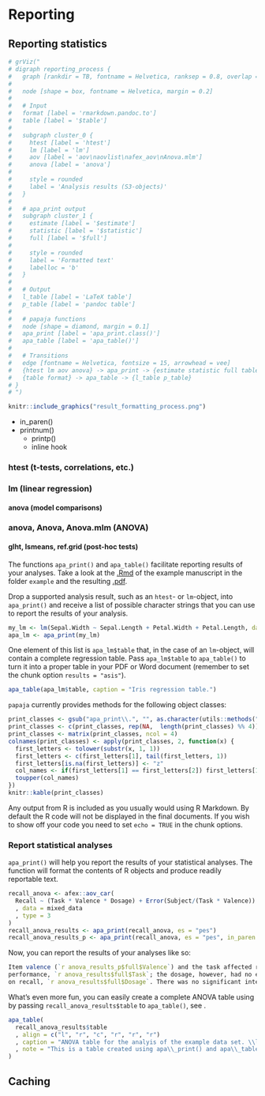 # Reporting

## Reporting statistics

```r
# grViz("
# digraph reporting_process {
#   graph [rankdir = TB, fontname = Helvetica, ranksep = 0.8, overlap = FALSE]
# 
#   node [shape = box, fontname = Helvetica, margin = 0.2]
# 
#   # Input
#   format [label = 'rmarkdown.pandoc.to']
#   table [label = '$table']
# 
#   subgraph cluster_0 {
#     htest [label = 'htest']
#     lm [label = 'lm']
#     aov [label = 'aov\naovlist\nafex_aov\nAnova.mlm']
#     anova [label = 'anova']
# 
#     style = rounded
#     label = 'Analysis results (S3-objects)'
#   }
#   
#   # apa_print output
#   subgraph cluster_1 {
#     estimate [label = '$estimate']
#     statistic [label = '$statistic']
#     full [label = '$full']
# 
#     style = rounded
#     label = 'Formatted text'
#     labelloc = 'b'
#   }
# 
#   # Output
#   l_table [label = 'LaTeX table']
#   p_table [label = 'pandoc table']
# 
#   # papaja functions
#   node [shape = diamond, margin = 0.1]
#   apa_print [label = 'apa_print.class()']
#   apa_table [label = 'apa_table()']
# 
#   # Transitions
#   edge [fontname = Helvetica, fontsize = 15, arrowhead = vee]
#   {htest lm aov anova} -> apa_print -> {estimate statistic full table}
#   {table format} -> apa_table -> {l_table p_table}
# }
# ")

knitr::include_graphics("result_formatting_process.png")
```


- in_paren()
- printnum()
  - printp()
  - inline hook

### htest (t-tests, correlations, etc.)

### lm (linear regression)
#### anova (model comparisons)

### anova, Anova, Anova.mlm (ANOVA)

#### glht, lsmeans, ref.grid (post-hoc tests)




The functions `apa_print()` and `apa_table()` facilitate reporting results of your analyses. Take a look at the [.Rmd](https://github.com/crsh/papaja/blob/master/example/example.Rmd) of the example manuscript in the folder `example` and the resulting [.pdf](https://raw.githubusercontent.com/crsh/papaja/master/example/example.pdf).

Drop a supported analysis result, such as an `htest`- or `lm`-object, into `apa_print()` and receive a list of possible character strings that you can use to report the results of your analysis.

```r
my_lm <- lm(Sepal.Width ~ Sepal.Length + Petal.Width + Petal.Length, data = iris)
apa_lm <- apa_print(my_lm)
```

One element of this list is `apa_lm$table` that, in the case of an `lm`-object, will contain a complete regression table. Pass `apa_lm$table` to `apa_table()` to turn it into a proper table in your PDF or Word document (remember to set the chunk option `results = "asis"`).

```r
apa_table(apa_lm$table, caption = "Iris regression table.")
```

<!-- GitHub markdown doesn't support MathJax

---

Table. *Iris regression table.*

| Predictor     | *b*   | 95% CI          | *t(146)*   | *p*       |
|:--------------|:-----:|:---------------:|:----------:|:---------:|
| Intercept     | 1.04  |  [0.51, 1.58]   | 3.85       | &lt; .001 |
| Sepal Length  | 0.61  |  [0.48, 0.73]   | 9.77       | &lt; .001 |
| Petal Width   | 0.56  |  [0.32, 0.80]   | 4.55       | &lt; .001 |
| Petal Length  | -0.59 |  [-0.71, -0.46] | -9.43      | &lt; .001 |

---
-->

`papaja` currently provides methods for the following object classes:

```r
print_classes <- gsub("apa_print\\.", "", as.character(utils::methods("apa_print")))
print_classes <- c(print_classes, rep(NA,  length(print_classes) %% 4))
print_classes <- matrix(print_classes, ncol = 4)
colnames(print_classes) <- apply(print_classes, 2, function(x) {
  first_letters <- tolower(substr(x, 1, 1))
  first_letters <- c(first_letters[1], tail(first_letters, 1))
  first_letters[is.na(first_letters)] <- "z"
  col_names <- if(first_letters[1] == first_letters[2]) first_letters[1] else paste(first_letters, collapse = "-")
  toupper(col_names)
})
knitr::kable(print_classes)
```



Any output from R is included as you usually would using R Markdown.
By default the R code will not be displayed in the final documents.
If you wish to show off your code you need to set `echo = TRUE` in the chunk options.


### Report statistical analyses
`apa_print()` will help you report the results of your statistical analyses.
The function will format the contents of R objects and produce readily reportable text.

```r
recall_anova <- afex::aov_car(
  Recall ~ (Task * Valence * Dosage) + Error(Subject/(Task * Valence)) + Dosage
  , data = mixed_data
  , type = 3
)
recall_anova_results <- apa_print(recall_anova, es = "pes")
recall_anova_results_p <- apa_print(recall_anova, es = "pes", in_paren = TRUE)
```

Now, you can report the results of your analyses like so:

```r
Item valence (`r anova_results_p$full$Valence`) and the task affected recall
performance, `r anova_results$full$Task`; the dosage, however, had no effect
on recall, `r anova_results$full$Dosage`. There was no significant interaction.
```

<!--
> Item valence (`r #recall_anova_results_p$full$Valence`) and the task affected recall performance, `r #recall_anova_results$full$Task`;
> the dosage, however, had no effect on recall, `r #recall_anova_results$full$Dosage`.
> There was no significant interaction.
-->

What's even more fun, you can easily create a complete ANOVA table using by passing `recall_anova_results$table` to `apa_table()`, see \autoref{ref:anova}.

```r
apa_table(
  recall_anova_results$table
  , align = c("l", "r", "c", "r", "r", "r")
  , caption = "ANOVA table for the analyis of the example data set. \\label{ref:anova}"
  , note = "This is a table created using apa\\_print() and apa\\_table()."
)
```



## Caching
